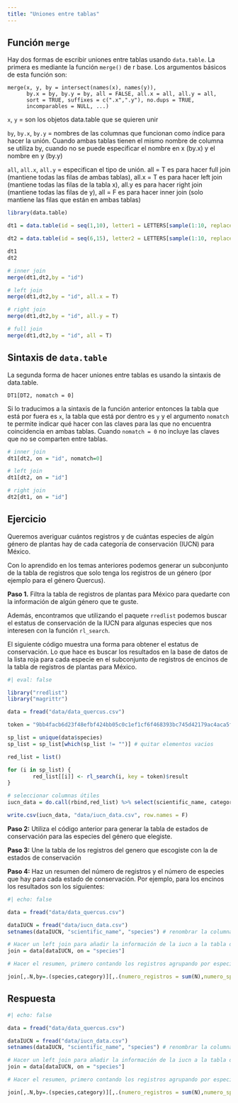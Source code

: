 ```yaml
---
title: "Uniones entre tablas"
---
```


## Función `merge`

Hay dos formas de escribir uniones entre tablas usando `data.table`. La primera es mediante la función `merge()` de r base. Los argumentos básicos de esta función son:

```
merge(x, y, by = intersect(names(x), names(y)),
      by.x = by, by.y = by, all = FALSE, all.x = all, all.y = all,
      sort = TRUE, suffixes = c(".x",".y"), no.dups = TRUE,
      incomparables = NULL, ...)

```

`x`, `y` = son los objetos data.table que se quieren unir

`by`, `by.x`, `by.y` = nombres de las columnas que funcionan como índice para hacer la unión. Cuando ambas tablas tienen el mismo nombre de columna se utiliza by, cuando no se puede especificar el nombre en x (by.x) y el nombre en y (by.y)

`all`, `all.x`, `all.y` = especifican el tipo de unión. all = T es para hacer full join (mantiene todas las filas de ambas tablas), all.x = T es para hacer left join (mantiene todas las filas de la tabla x), all.y es para hacer right join (mantiene todas las filas de y), all = F es para hacer inner join (solo mantiene las filas que están en ambas tablas)



```r
library(data.table)

dt1 = data.table(id = seq(1,10), letter1 = LETTERS[sample(1:10, replace = T)])

dt2 = data.table(id = seq(6,15), letter2 = LETTERS[sample(1:10, replace = T)])

dt1
dt2

# inner join
merge(dt1,dt2,by = "id")

# left join
merge(dt1,dt2,by = "id", all.x = T)

# right join
merge(dt1,dt2,by = "id", all.y = T)

# full join
merge(dt1,dt2,by = "id", all = T)
```


## Sintaxis de `data.table`

La segunda forma de hacer uniones entre tablas es usando la sintaxis de data.table. 

```
DT1[DT2, nomatch = 0]
```

Si lo traducimos a la sintaxis de la función anterior entonces la tabla que está por fuera es `x`, la tabla que está por dentro es `y` y el argumento `nomatch` te permite indicar qué hacer con las claves para las que no encuentra coincidencia en ambas tablas. Cuando `nomatch = 0` no incluye las claves que no se comparten entre tablas. 

```r

# inner join
dt1[dt2, on = "id", nomatch=0]

# left join
dt1[dt2, on = "id"]

# right join
dt2[dt1, on = "id"]

```


## Ejercicio

Queremos averiguar cuántos registros y de cuántas especies de algún género de plantas hay de cada categoría de conservación (IUCN) para México. 

Con lo aprendido en los temas anteriores podemos generar un subconjunto de la tabla de registros que solo tenga los registros de un género (por ejemplo para el género Quercus).

**Paso 1.** Filtra la tabla de registros de plantas para México para quedarte con la información de algún género que te guste.

Además, encontramos que utilizando el paquete `rredlist` podemos buscar el estatus de conservación de la IUCN para algunas especies que nos interesen con la función `rl_search`. 

El siguiente código muestra una forma para obtener el estatus de conservación. Lo que hace es buscar los resultados en la base de datos de la lista roja para cada especie en el subconjunto de registros de encinos de la tabla de registros de plantas para México. 

```r
#| eval: false 

library("rredlist")
library("magrittr")

data = fread("data/data_quercus.csv")

token = "9bb4facb6d23f48efbf424bb05c0c1ef1cf6f468393bc745d42179ac4aca5fee"

sp_list = unique(data$species)
sp_list = sp_list[which(sp_list != "")] # quitar elementos vacios

red_list = list()

for (i in sp_list) {
        red_list[[i]] <- rl_search(i, key = token)$result
}

# seleccionar columnas útiles
iucn_data = do.call(rbind,red_list) %>% select(scientific_name, category, population_trend)

write.csv(iucn_data, "data/iucn_data.csv", row.names = F)

```

**Paso 2:** Utiliza el código anterior para generar la tabla de estados de conservación para las especies del género que elegiste.

**Paso 3:** Une la tabla de los registros del genero que escogiste con la de estados de conservación

**Paso 4:** Haz un resumen del número de registros y el número de especies que hay para cada estado de conservación. Por ejemplo, para los encinos los resultados son los siguientes:

```r
#| echo: false

data = fread("data/data_quercus.csv")

dataIUCN = fread("data/iucn_data.csv")
setnames(dataIUCN, "scientific_name", "species") # renombrar la columna de scientific_name a species porque es la clave que ambas tablas tienen en comun

# Hacer un left join para añadir la información de la iucn a la tabla de datos
join = data[dataIUCN, on = "species"]

# Hacer el resumen, primero contando los registros agrupando por especie y por categoría. Después, utilizando una cadena y solo agrupamos por categoría, la suma de las filas dentro de un grupo sería el número de registros que pertenecen a la categoría y el número de filas de cada grupo corresponde al número de especies en la categoría.

join[,.N,by=.(species,category)][,.(numero_registros = sum(N),numero_sp = .N),by = category] |> knitr::kable()

```

::: {.callout-note collapse="true"}
## Respuesta

```.r
#| echo: false

data = fread("data/data_quercus.csv")

dataIUCN = fread("data/iucn_data.csv")
setnames(dataIUCN, "scientific_name", "species") # renombrar la columna de scientific_name a species porque es la clave que ambas tablas tienen en comun

# Hacer un left join para añadir la información de la iucn a la tabla de datos
join = data[dataIUCN, on = "species"]

# Hacer el resumen, primero contando los registros agrupando por especie y por categoría. Después, utilizando una cadena y solo agrupamos por categoría, la suma de las filas dentro de un grupo sería el número de registros que pertenecen a la categoría y el número de filas de cada grupo corresponde al número de especies en la categoría.

join[,.N,by=.(species,category)][,.(numero_registros = sum(N),numero_sp = .N),by = category] 

```
:::